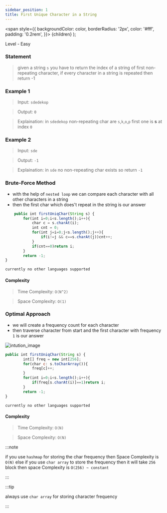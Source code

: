 ```yaml
---
sidebar_position: 1
title: First Unique Character in a String 
---
```



  <span
    style={{
      backgroundColor: color,
      borderRadius: '2px',
      color: '#fff',
      padding: '0.2rem',
    }}>
    {children}
  </span>
);

Level - <Highlight color="#25c2a0">Easy</Highlight>

### Statement

> given a string `s` you have to return the index of a string of first non-repeating character, if every character in a string is repeated then return -1

### Example 1

> Input: `sdedekop`

> Output: `0`

> Explaination: in `sdedekop` non-repeating char are `s`,`k`,`o`,`p` first one is **s** at index `0`

### Example 2

> Input: `sde`

> Output: `-1`

> Explaination: in `sde` no non-repeating char exists so return `-1`

### Brute-Force Method
 - with the help of `nested loop` we can compare each character with all other characters in a string
 - then the first char which does't repeat in the string is our answer


<Tabs>
<TabItem value="java" label="Java">

```js
    public int firstUniqChar(String s) {
        for(int i=0;i<s.length();i++){
            char c = s.charAt(i);
            int cnt = 0;
            for(int j=i=0;j<s.length();j++){
                if(i!=j && c==s.charAt(j))cnt++;
            }
            if(cnt==0)return i;
        }
        return -1;
}
```

</TabItem>

<TabItem value="other" label="Other">

```
currently no other languages supported
```

</TabItem>

</Tabs>

#### Complexity
  > Time Complexity: `O(N^2)`
  
  > Space Complexity: `O(1)`

### Optimal Approach 
  - we will create a frequency count for each character
  - then traverse character from start and the first character with frequency `1` is our answer

![intution_image](./image/hashmap_1_1.png)


<Tabs>
<TabItem value="java" label="Java">

```js
public int firstUniqChar(String s) {
        int[] freq = new int[256];
        for(char c: s.toCharArray()){
            freq[c]++;
        }
        for(int i=0;i<s.length();i++){
            if(freq[s.charAt(i)]==1)return i;
        }
        return -1;
}
```

</TabItem>

<TabItem value="other" label="Other">

```
currently no other languages supported
```

</TabItem>

</Tabs>

#### Complexity 
  > Time Complexity: `O(N)`
  
  > Space Complexity: `O(N)`

:::note

if you use `hashmap` for storing the char frequency then Space Complexity is `O(N)` else if you use `char array` to store the frequency then it will take `256` block then space Complexity is `O(256) ~ constant`  

:::


:::tip

always use `char array` for storing character frequency

:::